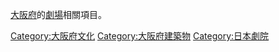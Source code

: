 [[大阪府|大阪府]]的[[劇場|劇場]]相關項目。

[[Category:大阪府文化|Category:大阪府文化]]
[[Category:大阪府建築物|Category:大阪府建築物]]
[[Category:日本劇院|Category:日本劇院]]